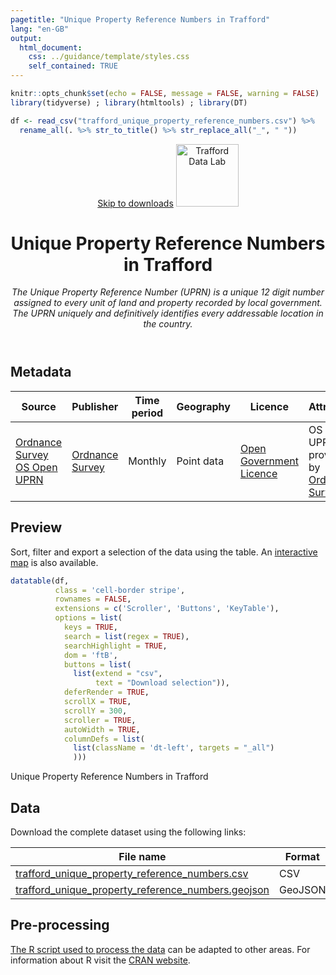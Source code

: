 ```yaml
---
pagetitle: "Unique Property Reference Numbers in Trafford"
lang: "en-GB"
output:
  html_document:
    css: ../guidance/template/styles.css
    self_contained: TRUE
---
```


```r
knitr::opts_chunk$set(echo = FALSE, message = FALSE, warning = FALSE)
library(tidyverse) ; library(htmltools) ; library(DT) 

df <- read_csv("trafford_unique_property_reference_numbers.csv") %>% 
  rename_all(. %>% str_to_title() %>% str_replace_all("_", " "))
```
<header>
<span id="a11yNav"><a href="#downloads" class="themeBlockDark">Skip to downloads</a></span>
<a href="https://www.trafforddatalab.io/data.html"><img src="https://www.trafforddatalab.io/assets/logo/trafforddatalab_logo.svg" alt="Trafford Data Lab" aria-label="Return to Trafford Data Lab data page" width="100" class="traffordDataLabLogo"/></a>

<h1>Unique Property Reference Numbers in Trafford</h1>
*The Unique Property Reference Number (UPRN) is a unique 12 digit number assigned to every unit of land and property recorded by local government. The UPRN uniquely and definitively identifies every addressable location in the country.*

</header>

<main>
<h2>Metadata</h2>

<table id="metadata" class="table table-condensed">
  <thead>
    <tr class="header">
      <th>Source</th>
      <th>Publisher</th>
      <th>Time period</th>
      <th>Geography</th>
      <th>Licence</th>
      <th>Attribution</th>
      <th>Last updated</th>
    </tr>
  </thead>
  <tr>
    <td><a href="https://osdatahub.os.uk/downloads/open/OpenUPRN" target="_blank">Ordnance Survey OS Open UPRN</a></td>
    <td><a href="https://www.ordnancesurvey.co.uk/" target="_blank">Ordnance Survey</a></td>
    <td>Monthly</td>
    <td>Point data</td>
    <td><a href="http://www.nationalarchives.gov.uk/doc/open-government-licence/version/3/" target="_blank">Open Government Licence</a></td>
    <td>OS Open UPRN provided by <a href="https://www.ordnancesurvey.co.uk/" target="_blank">Ordnance Survey</a></td>
    <td><time datetime="2024-12-12">2024-12-12</time></td>
  </tr>
</table>

<h2>Preview</h2>
Sort, filter and export a selection of the data using the table. An <a href="https://www.trafforddatalab.io/explore/#dataset=uprn" target="_blank">interactive map</a> is also available.

```r
datatable(df, 
          class = 'cell-border stripe',
          rownames = FALSE, 
          extensions = c('Scroller', 'Buttons', 'KeyTable'),
          options = list(
            keys = TRUE,
            search = list(regex = TRUE),
            searchHighlight = TRUE,
            dom = 'ftB',
            buttons = list(
              list(extend = "csv", 
                   text = "Download selection")),
            deferRender = TRUE,
            scrollX = TRUE,
            scrollY = 300,
            scroller = TRUE,
            autoWidth = TRUE,
            columnDefs = list(
              list(className = 'dt-left', targets = "_all")
              )))
```
<div id="tableFooterTitle">Unique Property Reference Numbers in Trafford</div>

<h2>Data</h2>
<span id ="downloads">Download the complete dataset using the following links:</span>

|File name |Format |
|---|---|
|[trafford_unique_property_reference_numbers.csv](trafford_unique_property_reference_numbers.csv) |CSV |
|[trafford_unique_property_reference_numbers.geojson](trafford_unique_property_reference_numbers.geojson) |GeoJSON |

<h2>Pre-processing</h2>
[The R script used to process the data](pre-processing.R) can be adapted to other areas. For information about R visit the <a href="https://cran.r-project.org" target="_blank">CRAN website</a>.

</main>

<script>
  // Fixes to dynamic elements created by DataTables to improve accessibility
  var removeElFn = setInterval(removeElement, 1000);
  
  function removeElement() {
    try {
      var el = document.getElementsByClassName("dataTables_scrollBody")[0].childNodes[0];
      el.removeChild(el.childNodes[0]); // Remove unwanted hidden text element from table - causing accessibility alert as it has no label
      
      el.parentNode.setAttribute('tabindex', '0');  // add attribute allowing keyboard users to access scrollable area
      
      clearInterval(removeElFn);  // cancel any further calls to this function as we have completed all actions
    }
    catch(e) {
      // form element 'el' doesn't exist yet so setInterval will call the function again until it does
    }
  }
</script>